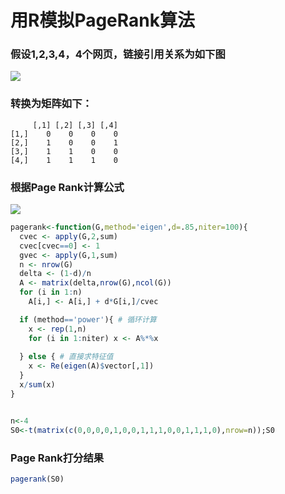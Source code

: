用R模拟PageRank算法
========================================================

### 假设1,2,3,4，4个网页，链接引用关系为如下图
<img src="pagerank1.PNG"/>

### 转换为矩阵如下：

         [,1] [,2] [,3] [,4]
    [1,]    0    0    0    0
    [2,]    1    0    0    1
    [3,]    1    1    0    0
    [4,]    1    1    1    0

### 根据Page Rank计算公式
<img src="pagerank2.PNG"/>

```r
pagerank<-function(G,method='eigen',d=.85,niter=100){
  cvec <- apply(G,2,sum)
  cvec[cvec==0] <- 1
  gvec <- apply(G,1,sum)
  n <- nrow(G)
  delta <- (1-d)/n
  A <- matrix(delta,nrow(G),ncol(G))
  for (i in 1:n) 
    A[i,] <- A[i,] + d*G[i,]/cvec

  if (method=='power'){ # 循环计算
    x <- rep(1,n)
    for (i in 1:niter) x <- A%*%x
    
  } else { # 直接求特征值
    x <- Re(eigen(A)$vector[,1])
  }
  x/sum(x)
}


n<-4
S0<-t(matrix(c(0,0,0,0,1,0,0,1,1,1,0,0,1,1,1,0),nrow=n));S0
```

### Page Rank打分结果
```r
pagerank(S0)
```

